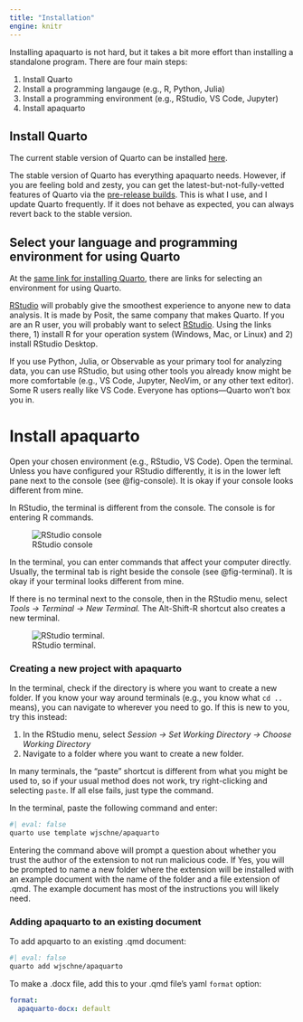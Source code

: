 ```yaml
---
title: "Installation"
engine: knitr
---
```


Installing apaquarto is not hard, but it takes a bit more effort than installing a standalone program. There are four main steps:

1. Install Quarto
2. Install a programming langauge (e.g., R, Python, Julia)
3. Install a programming environment (e.g., RStudio, VS Code, Jupyter) 
4. Install apaquarto


## Install Quarto

The current stable version of Quarto can be installed [here](https://quarto.org/docs/get-started/). 

:::{.callout-note .column-margin}
The stable version of Quarto has everything apaquarto needs. However, if you are feeling bold and zesty, you can get the latest-but-not-fully-vetted features of Quarto via the [pre-release builds](https://quarto.org/docs/download/prerelease.html). This is what I use, and I update Quarto frequently. If it does not behave as expected, you can always revert back to the stable version. 
:::

## Select your language and programming environment for using Quarto

At the [same link for installing Quarto](https://quarto.org/docs/get-started/), there are links for selecting an environment for using Quarto. 

[RStudio](https://posit.co/download/rstudio-desktop/) will probably give the smoothest experience to anyone new to data analysis. It is made by Posit, the same company that makes Quarto. If you are an R user, you will probably want to select [RStudio](https://posit.co/download/rstudio-desktop/). Using the links there, 1) install R for your operation system (Windows, Mac, or Linux) and 2) install RStudio Desktop.

If you use Python, Julia, or Observable as your primary tool for analyzing data, you can use RStudio, but using other tools you already know might be more comfortable (e.g., VS Code, Jupyter, NeoVim, or any other text editor). Some R users really like VS Code. Everyone has options---Quarto won't box you in.


# Install apaquarto

Open your chosen environment (e.g., RStudio, VS Code). Open the terminal. Unless you have configured your RStudio differently, it is in the lower left pane next to the console (see @fig-console). It is okay if your console looks different from mine.

In RStudio, the terminal is different from the console. The console is for entering R commands. 

![RStudio console](console.png){#fig-console}


In the terminal, you can enter commands that affect your computer directly. Usually, the terminal tab is right beside the console (see @fig-terminal). It is okay if your terminal looks different from mine.


:::{.callout-note .column-margin}
If there is no terminal next to the console, then in the RStudio menu, select *Tools &rarr; Terminal &rarr; New Terminal.* The Alt-Shift-R shortcut also creates a new terminal.
:::

![RStudio terminal. ](terminal.png){#fig-terminal}

### Creating a new project with apaquarto


In the terminal, check if the directory is where you want to create a new folder. If you know your way around terminals (e.g., you know what `cd ..` means), you can navigate to wherever you need to go. If this is new to you, try this instead:

1. In the RStudio menu, select *Session &rarr; Set Working Directory &rarr; Choose Working Directory*
2. Navigate to a folder where you want to create a new folder.


:::{.callout-note .column-margin}
In many terminals, the "paste" shortcut is different from what you might be used to, so if your usual method does not work, try right-clicking and selecting `paste`. If all else fails, just type the command.
:::



In the terminal, paste the following command and enter:

```bash
#| eval: false
quarto use template wjschne/apaquarto
```


Entering the command above will prompt a question about whether you trust the author of the extension to not run malicious code. If Yes, you will be prompted to name a new folder where the extension will be installed with an example document with the name of the folder and a file extension of .qmd. The example document has most of the instructions you will likely need.

### Adding apaquarto to an existing document

To add apquarto to an existing .qmd document:

```bash
#| eval: false
quarto add wjschne/apaquarto
```

To make a .docx file, add this to your .qmd file's yaml `format` option:

``` yaml
format:
  apaquarto-docx: default
```



